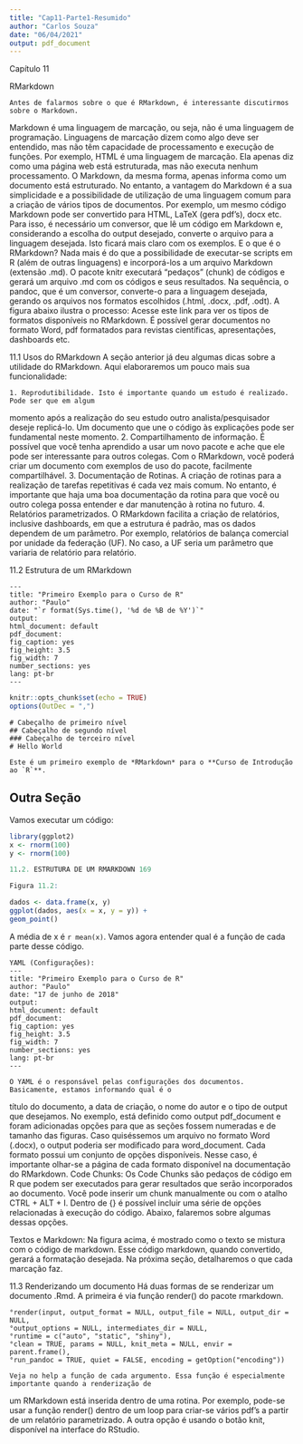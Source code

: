---
title: "Cap11-Parte1-Resumido"
author: "Carlos Souza"
date: "06/04/2021"
output: pdf_document
---

Capítulo 11

RMarkdown

    Antes de falarmos sobre o que é RMarkdown, é interessante discutirmos sobre o Markdown.
Markdown é uma linguagem de marcação, ou seja, não é uma linguagem de programação. Linguagens de
marcação dizem como algo deve ser entendido, mas não têm capacidade de processamento e execução de
funções. Por exemplo, HTML é uma linguagem de marcação. Ela apenas diz como uma página web está
estruturada, mas não executa nenhum processamento. O Markdown, da mesma forma, apenas informa como
um documento está estruturado.
    No entanto, a vantagem do Markdown é a sua simplicidade e a possibilidade de utilização de uma linguagem
comum para a criação de vários tipos de documentos. Por exemplo, um mesmo código Markdown pode ser
convertido para HTML, LaTeX (gera pdf’s), docx etc. Para isso, é necessário um conversor, que lê um código
em Markdown e, considerando a escolha do output desejado, converte o arquivo para a linguagem desejada.
Isto ficará mais claro com os exemplos.
    E o que é o RMarkdown? Nada mais é do que a possibilidade de executar-se scripts em R (além de outras
linguagens) e incorporá-los a um arquivo Markdown (extensão .md). O pacote knitr executará “pedaços”
(chunk) de códigos e gerará um arquivo .md com os códigos e seus resultados. Na sequência, o pandoc, que
é um conversor, converte-o para a linguagem desejada, gerando os arquivos nos formatos escolhidos (.html,
.docx, .pdf, .odt). A figura abaixo ilustra o processo:
    Acesse este link para ver os tipos de formatos disponíveis no RMarkdown. É possível gerar documentos no
formato Word, pdf formatados para revistas científicas, apresentações, dashboards etc.

11.1 Usos do RMarkdown
    A seção anterior já deu algumas dicas sobre a utilidade do RMarkdown. Aqui elaboraremos um pouco mais
sua funcionalidade:

    1. Reprodutibilidade. Isto é importante quando um estudo é realizado. Pode ser que em algum
momento após a realização do seu estudo outro analista/pesquisador deseje replicá-lo. Um documento
que une o código às explicações pode ser fundamental neste momento.
    2. Compartilhamento de informação. É possível que você tenha aprendido a usar um novo pacote
e ache que ele pode ser interessante para outros colegas. Com o RMarkdown, você poderá criar um
documento com exemplos de uso do pacote, facilmente compartilhável.
    3. Documentação de Rotinas. A criação de rotinas para a realização de tarefas repetitivas é cada vez
mais comum. No entanto, é importante que haja uma boa documentação da rotina para que você ou
outro colega possa entender e dar manutenção à rotina no futuro.
    4. Relatórios parametrizados. O RMarkdown facilita a criação de relatórios, inclusive dashboards,
em que a estrutura é padrão, mas os dados dependem de um parâmetro. Por exemplo, relatórios de
balança comercial por unidade da federação (UF). No caso, a UF seria um parâmetro que variaria de
relatório para relatório.

11.2 Estrutura de um RMarkdown

    ---
    title: "Primeiro Exemplo para o Curso de R"
    author: "Paulo"
    date: "`r format(Sys.time(), '%d de %B de %Y')`"
    output:
    html_document: default
    pdf_document:
    fig_caption: yes
    fig_height: 3.5
    fig_width: 7
    number_sections: yes
    lang: pt-br
    ---

```{r setup, include=FALSE}
knitr::opts_chunk$set(echo = TRUE)
options(OutDec = ",")
```
    # Cabeçalho de primeiro nível
    ## Cabeçalho de segundo nível
    ### Cabeçalho de terceiro nível
    # Hello World

    Este é um primeiro exemplo de *RMarkdown* para o **Curso de Introdução ao `R`**.

## Outra Seção

Vamos executar um código:
```{r, fig.cap="Exemplo de Figura", collapse=TRUE}
library(ggplot2)
x <- rnorm(100)
y <- rnorm(100)

11.2. ESTRUTURA DE UM RMARKDOWN 169

Figura 11.2:

dados <- data.frame(x, y)
ggplot(dados, aes(x = x, y = y)) +
geom_point()
```

A média de x é `r mean(x)`.
Vamos agora entender qual é a função de cada parte desse código.

    YAML (Configurações):
    ---
    title: "Primeiro Exemplo para o Curso de R"
    author: "Paulo"
    date: "17 de junho de 2018"
    output:
    html_document: default
    pdf_document:
    fig_caption: yes
    fig_height: 3.5
    fig_width: 7
    number_sections: yes
    lang: pt-br
    ---

    O YAML é o responsável pelas configurações dos documentos. Basicamente, estamos informando qual é o
título do documento, a data de criação, o nome do autor e o tipo de output que desejamos. No exemplo,
está definido como output pdf_document e foram adicionadas opções para que as seções fossem numeradas
e de tamanho das figuras. Caso quiséssemos um arquivo no formato Word (.docx), o output poderia ser
modificado para word_document. Cada formato possui um conjunto de opções disponíveis. Nesse caso, é
importante olhar-se a página de cada formato disponível na documentação do RMarkdown.
Code Chunks:
    Os Code Chunks são pedaços de código em R que podem ser executados para gerar resultados que serão
incorporados ao documento. Você pode inserir um chunk manualmente ou com o atalho CTRL + ALT + I.
Dentro de {} é possível incluir uma série de opções relacionadas à execução do código. Abaixo, falaremos
sobre algumas dessas opções.

Textos e Markdown:
    Na figura acima, é mostrado como o texto se mistura com o código de markdown. Esse código markdown,
quando convertido, gerará a formatação desejada. Na próxima seção, detalharemos o que cada marcação faz.

11.3 Renderizando um documento
    Há duas formas de se renderizar um documento .Rmd. A primeira é via função render() do pacote
rmarkdown.

    °render(input, output_format = NULL, output_file = NULL, output_dir = NULL,
    °output_options = NULL, intermediates_dir = NULL,
    °runtime = c("auto", "static", "shiny"),
    °clean = TRUE, params = NULL, knit_meta = NULL, envir = parent.frame(),
    °run_pandoc = TRUE, quiet = FALSE, encoding = getOption("encoding"))

    Veja no help a função de cada argumento. Essa função é especialmente importante quando a renderização de
um RMarkdown está inserida dentro de uma rotina. Por exemplo, pode-se usar a função render() dentro
de um loop para criar-se vários pdf’s a partir de um relatório parametrizado.
A outra opção é usando o botão knit, disponível na interface do RStudio.